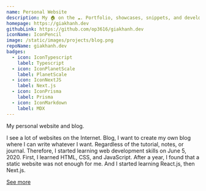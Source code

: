 ```yaml
---
name: Personal Website
description: My 🏠 on the ☁️. Portfolio, showcases, snippets, and development logs
homepage: https://giakhanh.dev
githubLink: https://github.com/op3616/giakhanh.dev
iconName: IconPencil
image: /static/images/projects/blog.png
repoName: giakhanh.dev
badges:
  - icon: IconTypescript
    label: Typescript
  - icon: IconPlanetScale
    label: PlanetScale
  - icon: IconNextJS
    label: Next.js
  - icon: IconPrisma
    label: Prisma
  - icon: IconMarkdown
    label: MDX
---
```


My personal website and blog.

I see a lot of websites on the Internet. Blog, I want to create my own blog where I can write whatever I want. Regardless of the tutorial, notes, or journal. Therefore, I started learning web development skills on June 5, 2020. First, I learned HTML, CSS, and JavaScript. After a year, I found that a static website was not enough for me. And I started learning React.js, then Next.js.

[See more](/about)
